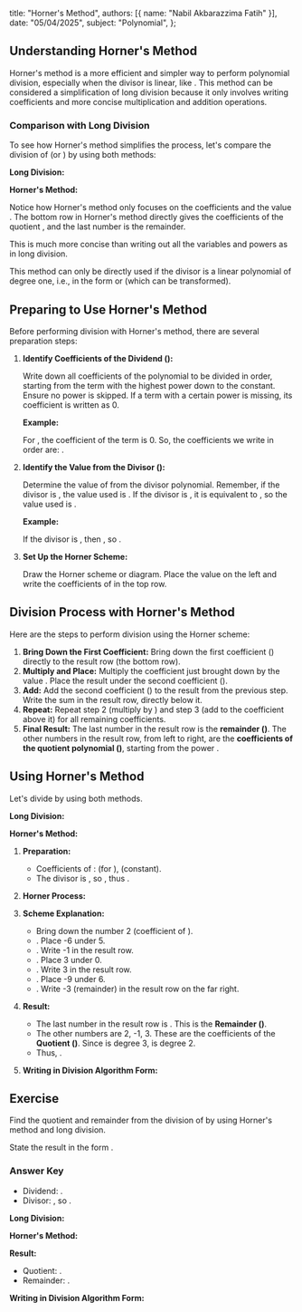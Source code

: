   title: "Horner's Method",
  authors: [{ name: "Nabil Akbarazzima Fatih" }],
  date: "05/04/2025",
  subject: "Polynomial",
};

## Understanding Horner's Method

Horner's method is a more efficient and simpler way to perform polynomial division, especially when the divisor is linear, like <InlineMath math="(x-c)" />. This method can be considered a simplification of long division because it only involves writing coefficients and more concise multiplication and addition operations.

### Comparison with Long Division

To see how Horner's method simplifies the process, let's compare the division of <InlineMath math="P(x) = x^3 - 7x + 8" /> (or <InlineMath math="x^3 + 0x^2 - 7x + 8" />) by <InlineMath math="x-2" /> using both methods:

**Long Division:**

<BlockMath
  math="
\begin{array}{l}
\qquad\quad\space\space x^2 + 2x - 3 \\
x-2\overline{\big)x^3 + 0x^2 - 7x + 8} \\
\quad\space\space \underline{-(x^3 - 2x^2)} \\
\qquad\qquad 2x^2 - 7x \\
\qquad\quad \underline{-(2x^2 - 4x)} \\
\qquad\qquad\qquad -3x + 8 \\
\qquad\qquad\quad \underline{-(-3x + 6)} \\
\qquad\qquad\qquad\qquad\quad 2 \\
\end{array}
"
/>

**Horner's Method:**

<BlockMath
  math="
\begin{array}{c|cccc}
2 & 1 & 0 & -7 & 8 \\
  &   & 2 & 4 & -6 \\
\hline
  & 1 & 2 & -3 & \boxed{2} \\
\end{array}
"
/>

Notice how Horner's method only focuses on the coefficients <InlineMath math="(1, 0, -7, 8)" /> and the value <InlineMath math="c=2" />. The bottom row in Horner's method <InlineMath math="(1, 2, -3)" /> directly gives the coefficients of the quotient <InlineMath math="1x^2 + 2x - 3" />, and the last number <InlineMath math="\boxed{2}" /> is the remainder.

This is much more concise than writing out all the variables and powers as in long division.

This method can only be directly used if the divisor is a linear polynomial of degree one, i.e., in the form <InlineMath math="(x-c)" /> or <InlineMath math="(ax-b)" /> (which can be transformed).

## Preparing to Use Horner's Method

Before performing division with Horner's method, there are several preparation steps:

1.  **Identify Coefficients of the Dividend (<InlineMath math="P(x)" />):**

    Write down all coefficients of the polynomial to be divided in order, starting from the term with the highest power down to the constant. Ensure no power is skipped. If a term with a certain power is missing, its coefficient is written as 0.
    
    **Example:**
    
    For <InlineMath math="P(x) = 2x^3 + 5x^2 + 6" />, the coefficient of the <InlineMath math="x" /> term is 0. So, the coefficients we write in order are: <InlineMath math="2, 5, 0, 6" />.

2.  **Identify the Value <InlineMath math="c" /> from the Divisor (<InlineMath math="x-c" />):**

    Determine the value of <InlineMath math="c" /> from the divisor polynomial. Remember, if the divisor is <InlineMath math="x-c" />, the value used is <InlineMath math="c" />. If the divisor is <InlineMath math="x+c" />, it is equivalent to <InlineMath math="x - (-c)" />, so the value used is <InlineMath math="-c" />.

    **Example:**
    
    If the divisor is <InlineMath math="x+3" />, then <InlineMath math="x - (-3)" />, so <InlineMath math="c = -3" />.

3.  **Set Up the Horner Scheme:**

    Draw the Horner scheme or diagram. Place the value <InlineMath math="c" /> on the left and write the coefficients of <InlineMath math="P(x)" /> in the top row.

## Division Process with Horner's Method

Here are the steps to perform division using the Horner scheme:

1.  **Bring Down the First Coefficient:** Bring down the first coefficient (<InlineMath math="a_n" />) directly to the result row (the bottom row).
2.  **Multiply and Place:** Multiply the coefficient just brought down by the value <InlineMath math="c" />. Place the result under the second coefficient (<InlineMath math="a_{n-1}" />).
3.  **Add:** Add the second coefficient (<InlineMath math="a_{n-1}" />) to the result from the previous step. Write the sum in the result row, directly below it.
4.  **Repeat:** Repeat step 2 (multiply by <InlineMath math="c" />) and step 3 (add to the coefficient above it) for all remaining coefficients.
5.  **Final Result:** The last number in the result row is the **remainder (<InlineMath math="S" />)**. The other numbers in the result row, from left to right, are the **coefficients of the quotient polynomial (<InlineMath math="H(x)" />)**, starting from the power <InlineMath math="n-1" />.

## Using Horner's Method

Let's divide <InlineMath math="P(x) = 2x^3 + 5x^2 + 6" /> by <InlineMath math="x+3" /> using both methods.

**Long Division:**

<BlockMath
  math="
\begin{array}{l}
\qquad\quad\space 2x^2 - x + 3 \\
x+3\overline{\big)2x^3 + 5x^2 + 0x + 6} \\
\quad\space \underline{-(2x^3 + 6x^2)} \\
\qquad\qquad -x^2 + 0x \\
\qquad\quad \underline{-(-x^2 - 3x)} \\
\qquad\qquad\qquad 3x + 6 \\
\qquad\qquad\quad \underline{-(3x + 9)} \\
\qquad\qquad\qquad\qquad -3 \\
\end{array}
"
/>

**Horner's Method:**

1.  **Preparation:**

    - Coefficients of <InlineMath math="P(x)" />: <InlineMath math="2, 5, 0" /> (for <InlineMath math="x^1" />), <InlineMath math="6" /> (constant).
    - The divisor is <InlineMath math="x+3" />, so <InlineMath math="x - (-3)" />, thus <InlineMath math="c = -3" />.

2.  **Horner Process:**

    <BlockMath
      math="
    \begin{array}{c|cccc}
    -3 & 2 & 5 & 0 & 6 \\
      &   & -6 & 3 & -9 \\
    \hline
      & 2 & -1 & 3 & \boxed{-3} \\
    \end{array}
    "
    />

3.  **Scheme Explanation:**

    - Bring down the number 2 (coefficient of <InlineMath math="x^3" />).
    - <InlineMath math="2 \times (-3) = -6" />. Place -6 under 5.
    - <InlineMath math="5 + (-6) = -1" />. Write -1 in the result row.
    - <InlineMath math="-1 \times (-3) = 3" />. Place 3 under 0.
    - <InlineMath math="0 + 3 = 3" />. Write 3 in the result row.
    - <InlineMath math="3 \times (-3) = -9" />. Place -9 under 6.
    - <InlineMath math="6 + (-9) = -3" />. Write -3 (remainder) in the result row on the far right.

4.  **Result:**

    - The last number in the result row is <InlineMath math="\boxed{-3}" />. This is the **Remainder (<InlineMath math="S" />)**.
    - The other numbers are 2, -1, 3. These are the coefficients of the **Quotient (<InlineMath math="H(x)" />)**. Since <InlineMath math="P(x)" /> is degree 3, <InlineMath math="H(x)" /> is degree 2.
    - Thus, <InlineMath math="H(x) = 2x^2 - 1x + 3 = 2x^2 - x + 3" />.

5.  **Writing in Division Algorithm Form:**

    <div className="flex flex-col gap-4">
      <BlockMath math="P(x) = (x-c) H(x) + S" />
      <BlockMath math="2x^3 + 5x^2 + 6 = (x+3)(2x^2 - x + 3) - 3" />
    </div>

## Exercise

Find the quotient and remainder from the division of <InlineMath math="x^4 + 4" /> by <InlineMath math="x - 1" /> using Horner's method and long division.

State the result in the form <InlineMath math="P(x) = Q(x) \cdot H(x) + S(x)" />.

### Answer Key

- Dividend: <InlineMath math="P(x) = x^4 + 4 = x^4 + 0x^3 + 0x^2 + 0x + 4" />.
- Divisor: <InlineMath math="Q(x) = x - 1" />, so <InlineMath math="c = 1" />.

**Long Division:**

<BlockMath
  math="
\begin{array}{l}
\qquad\quad\space\space x^3 + x^2 + x + 1 \\
x-1\overline{\big)x^4 + 0x^3 + 0x^2 + 0x + 4} \\
\quad\space\space \underline{-(x^4 - x^3)} \\
\qquad\qquad x^3 + 0x^2 \\
\qquad\quad \underline{-(x^3 - x^2)} \\
\qquad\qquad\qquad x^2 + 0x \\
\qquad\qquad\quad \underline{-(x^2 - x)} \\
\qquad\qquad\qquad\qquad x + 4 \\
\qquad\qquad\qquad\quad \underline{-(x - 1)} \\
\qquad\qquad\qquad\qquad\qquad 5 \\
\end{array}
"
/>

**Horner's Method:**

<BlockMath
  math="
\begin{array}{c|ccccc}
1 & 1 & 0 & 0 & 0 & 4 \\
  &   & 1 & 1 & 1 & 1 \\
\hline
  & 1 & 1 & 1 & 1 & \boxed{5} \\
\end{array}
"
/>

**Result:**

- Quotient: <InlineMath math="H(x) = x^3 + x^2 + x + 1" />.
- Remainder: <InlineMath math="S = \boxed{5}" />.

**Writing in Division Algorithm Form:**

<BlockMath math="x^4 + 4 = (x-1)(x^3 + x^2 + x + 1) + 5" />
